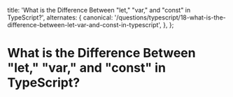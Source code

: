 
  title: 'What is the Difference Between "let," "var," and "const" in TypeScript?',
  alternates: {
    canonical:
      '/questions/typescript/18-what-is-the-difference-between-let-var-and-const-in-typescript',
  },
};

# What is the Difference Between "let," "var," and "const" in TypeScript?

<GithubEdit link='/questions/typescript/18-what-is-the-difference-between-let-var-and-const-in-typescript/page.mdx' />

